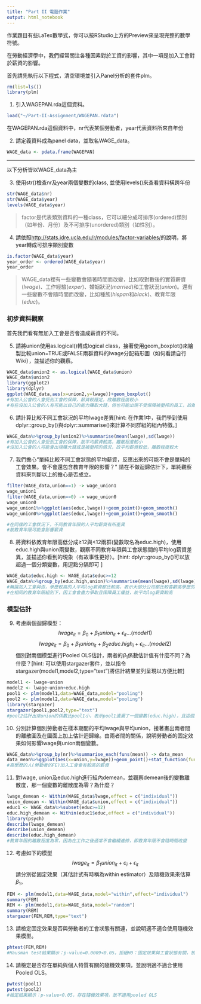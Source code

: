 ```yaml
---
title: "Part II 電腦作業"
output: html_notebook
---
```

作業題目有些LaTex數學式，你可以按RStudio上方的Preview來呈現完整的數學符號。

在勞動經濟學中，我們經常關注各種因素對於工資的影響，其中一項是加入工會對於薪資的影響。

首先請先執行以下程式，清空環境並引入Panel分析的套件plm。
```r
rm(list=ls())
library(plm)
```


1. 引入WAGEPAN.rda這個資料。
```r
load("~/Part-II-Assignment/WAGEPAN.rdata")
```

在WAGEPAN.rda這個資料中，nr代表某個勞動者，year代表資料所來自年份

2. 請定義資料成為panel data，並取名WAGE_data。
```r
WAGE_data <- pdata.frame(WAGEPAN)
```

***
以下分析皆以WAGE_data為主

3. 使用str()檢查nr及year兩個變數的class, 並使用levels()來查看資料橫跨年份
```r
str(WAGE_data$nr)
str(WAGE_data$year)
levels(WAGE_data$year)
```

> factor是代表類別資料的一種class，它可以細分成可排序(ordered)類別（如年份、月份）及不可排序(unordered)類別（如性別）。

4. 請依照<http://stats.idre.ucla.edu/r/modules/factor-variables/>的說明，將year轉成可排序類別變數
```r
is.factor(WAGE_data$year) 
year_order <- ordered(WAGE_data$year)
year_order
```


> WAGE_data裡有一些變數會隨著時間而改變，比如取對數後的實質薪資($lwage$)、工作經驗($exper$)、婚姻狀況($married$)和工會狀況($union$)。還有一些變數不會隨時間而改變，比如種族($hispan$和$black$)、教育年限($educ$)。

### 初步資料觀察
首先我們看有無加入工會是否會造成薪資的不同。

5. 請將union使用as.logical()轉成logical  class，接著使用geom_boxplot()來繪製比較union=TRUE或FALSE兩群資料的lwage分配箱形圖（如何看請自行Wiki），並描述你的觀察。
```r
WAGE_data$union2 <- as.logical(WAGE_data$union)
WAGE_data$union2
library(ggplot2)
library(dplyr)
ggplot(WAGE_data,aes(x=union2,y=lwage))+geom_boxplot()
#有加入公會的人會受到工會的保障，薪資較穩定，故離散程度較小
#有些沒加入公會的人有可能以自己的能力賺取大錢，但也可能出現不受保障被壓榨的員工，故離散程度很大
```


6. 請計算比較不同工會狀況的平均lwage差異[hint: 在作業1中，我們學到使用dplyr::group_by()與dplyr::summarise()來計算不同群組的組內特徵。]
```r
WAGE_data%>%group_by(union2)%>%summarise(mean(lwage),sd(lwage))
#有加入公會的人會受到工會的保障，故平均薪資較高，離散程度較小
#沒加入公會的人可能會出現賺大錢或是被壓榨的情況，故平均薪資較低，離散程度較大
```

 7. 我們擔心“單純比較不同工會狀態的平均薪資，反應出來的可能不會是單純的工會效果。會不會還包含教育年限的影響？” 請在不做迴歸估計下，單純觀察資料來判斷以上的擔心是否成立。
```r
filter(WAGE_data,union==1) -> wage_union1
wage_union1
filter(WAGE_data,union==0) -> wage_union0
wage_union0
wage_union1%>%ggplot(aes(educ,lwage))+geom_point()+geom_smooth()
wage_union0%>%ggplot(aes(educ,lwage))+geom_point()+geom_smooth()

#在同樣的工會狀況下，不同教育年限的人平均薪資有所差異
#故教育年限可能會影響薪資
```

8. 將資料依教育年限高低分成≥12與<12兩群(變數取名為educ.high)，使用educ.high與union兩變數，觀察不同教育年限與工會狀態間的平均log薪資差異，並描述你看到的現象（有故事性更好）。[hint: dplyr::group_by()可以放超過一個分類變數，用逗點分隔即可 ]
```r
WAGE_data$educ.high <- WAGE_data$educ>=12
WAGE_data%>%group_by(educ.high,union)%>%summarise(mean(lwage),sd(lwage))
#無論加入工會與否，學歷較高的人平均log薪資都比較高，表示大部分公司都比較喜歡高學歷的人
#在相同的教育年限組別下，因工會會盡力爭取且保障員工權益，故平均log薪資較高
```

### 模型估計
9. 考慮兩個迴歸模型：
$$lwage_{it}	=\beta_{0}+\beta_{1}union_{it}+\epsilon_{it}...(model1)$$
$$lwage_{it}	=\beta_{0}+\beta_{1}union_{it}+\beta_{2}educ.high_{i}+\epsilon_{it}...(model2)$$
個別對兩個模型進行Pooled OLS估計，兩者的$\beta_1$係數估計值有什麼不同？為什麼？[hint: 可以使用stargazer套件，並以指令stargazer(model1,model2,type="text")將估計結果並列呈現以方便比較]
```r
model1 <- lwage~union
model2 <- lwage~union+educ.high
pool1 <- plm(model1,data=WAGE_data,model="pooling")
pool2 <- plm(model2,data=WAGE_data,model="pooling")
library(stargazer)
stargazer(pool1,pool2,type="text")
#pool2估計出來union的係數比pool1小，表示pool1遺漏了一個變數(educ.high)，且這個變數是會影響到薪資的。因此，pool2估出來的結果是比較準的
```

10. 分別計算個別勞動者在樣本期間的平均lwage與平均union，接著畫出兩者間的離散圖及在圖面上加上估計迴歸線。由兩者間的關係，說明勞動者的固定效果如何影響lwage與union兩個變數。
```r
WAGE_data%>%group_by(nr)%>%summarise_each(funs(mean)) -> data_mean
data_mean%>%ggplot(aes(x=union,y=lwage))+geom_point()+stat_function(fun = function(x){pool1$coefficients[1]+pool1$coefficients[2]*x},color="black",linetype="solid")+stat_function(fun = function(x){pool2$coefficients[1]+pool2$coefficients[2]*x},color="black",linetype="dashed")
#高學歷的人(勞動者的FE)加入工會會有較高的薪資
```


11. 對lwage, union及educ.high進行組內demean，並觀察demean後的變數離散度，那一個變數的離散度為零？為什麼？
```r
lwage_demean <- Within(WAGE_data$lwage,effect = c("individual"))
union_demean <- Within(WAGE_data$union,effect = c("individual"))
educ1 <- WAGE_data%>%subset(educ>=12)
educ.high_demean <- Within(educ1$educ,effect = c("individual"))
library(psych)
describe(lwage_demean)
describe(union_demean)
describe(educ.high_demean)
#教育年限的離散程度為零，因為在工作之後通常不會繼續進修，即教育年限不會隨時間改變
```

12. 考慮如下的模型
$$lwage_{it}=\beta_{1}union_{it}+c_{i}+\epsilon_{it}$$
請分別從固定效果（其估計式有時稱為within estimator）及隨機效果來估算$\beta_1$。
```r
FEM <- plm(model1,data=WAGE_data,model="within",effect="individual")
summary(FEM)
REM <- plm(model1,data=WAGE_data,model="random")
summary(REM)
stargazer(FEM,REM,type="text")
```

13. 請檢定固定效果是否與勞動者的工會狀態有關連，並說明適不適合使用隨機效果模型。
```r
phtest(FEM,REM)
#Hausman test結果顯示：p-value=0.0009<0.05，拒絕H0：固定效果與工會狀態有關，故不適用隨機效果模型
```

14. 請檢定是否存在單純與個人特質有關的隨機效果項，並說明適不適合使用Pooled OLS。
```r
pwtest(pool1)
pwtest(pool2)
#檢定結果顯示：p-value<0.05，存在隨機效果項，故不適用pooled OLS
```

